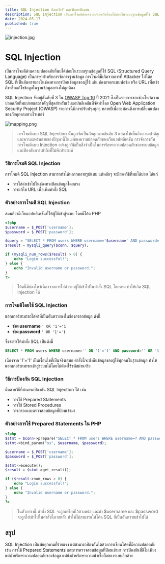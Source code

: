 ```yaml
---
title: SQL Injection คืออะไร? และวิธีการป้องกัน
description: SQL Injection เป็นการโจมตีด้านความปลอดภัยที่พบได้บ่อยในระบบฐานข้อมูลที่ใช้ SQL (Structured Query Language)
date: 2024-05-17
published: true
---
```


![injection.jpg](https://strapi-blog-cms-7x8xk.ondigitalocean.app/uploads/injection_b6d79d2c1b.jpg)

# SQL Injection 
เป็นการโจมตีด้านความปลอดภัยที่พบได้บ่อยในระบบฐานข้อมูลที่ใช้ SQL (Structured Query Language) เป็นภาษาสำหรับการจัดการฐานข้อมูล การโจมตีนี้เกิดจากการที่ Attacker ใส่โค้ด SQL ที่เป็นอันตรายลงในช่องทางการป้อนข้อมูลของผู้ใช้ เช่น ช่องกรอกแบบฟอร์ม หรือ URL เพื่อเข้าถึงหรือแก้ไขข้อมูลในฐานข้อมูลอย่างไม่ถูกต้อง

SQL Injection จัดอยู่อันดับที่ 3 ใน [OWASP Top 10](https://owasp.org/www-project-top-ten/) ปี 2021 ซึ่งเป็นรายการของช่องโหว่ความปลอดภัยที่พบบ่อยและสำคัญที่สุดสำหรับเว็บแอปพลิเคชันที่จัดทำโดย Open Web Application Security Project (OWASP) รายการนี้มีการปรับปรุงทุกๆ หลายปีเพื่อสะท้อนถึงการเปลี่ยนแปลงของภัยคุกคามทางไซเบอร์

![mapping.png](https://strapi-blog-cms-7x8xk.ondigitalocean.app/uploads/mapping_fcd8415da7.png)

> การโจมตีแบบ SQL Injection นั้นถูกจัดเป็นภัยคุกคามอันดับ 3 แสดงให้เห็นถึงความสำคัญและความแพร่หลายของปัญหานี้ในแง่ของความปลอดภัยของเว็บแอปพลิเคชัน การจัดการกับการโจมตีแบบ Injection อย่างถูกวิธีเป็นสิ่งจำเป็นในการรักษาความปลอดภัยของระบบข้อมูลและป้องกันการเข้าถึงที่ไม่พึงประสงค์

### วิธีการโจมตี SQL Injection
การโจมตี SQL Injection สามารถทำได้หลากหลายรูปแบบ แต่หลักๆ จะมีสองวิธีที่พบได้บ่อย ได้แก่
- การใส่ค่าเข้าไปในช่องทางป้อนข้อมูลโดยตรง
- การแก้ไข URL เพื่อเพิ่มคำสั่ง SQL

### ตัวอย่างการโจมตี SQL Injection
สมมติว่ามีเว็บแอปพลิเคชันที่ให้ผู้ใช้เข้าสู่ระบบ โดยมีโค้ด PHP
```php
<?php
$username = $_POST['username'];
$password = $_POST['password'];

$query = "SELECT * FROM users WHERE username='$username' AND password='$password'";
$result = mysqli_query($conn, $query);

if (mysqli_num_rows($result) > 0) {
    echo "Login successful!";
} else {
    echo "Invalid username or password.";
}
?>
```

>โค้ดนี้มีช่องโหว่เนื่องจากการใส่ค่าจากผู้ใช้เข้าไปในคำสั่ง SQL โดยตรง ทำให้เกิด SQL Injection ได้

### การโจมตีโดยใช้ SQL Injection
แฮกเกอร์สามารถใส่ค่าที่เป็นอันตรายลงในช่องกรอกข้อมูล ดังนี้
- **ช่อง username** `' OR '1'='1`
- **ช่อง password** `' OR '1'='1`

ซึ่งจะทำให้คำสั่ง SQL เป็นดังนี้
```sql
SELECT * FROM users WHERE username='' OR '1'='1' AND password='' OR '1'='1'
```
เนื่องจาก '1'='1' เป็นเงื่อนไขที่เป็นจริงเสมอ คำสั่งนี้จะส่งคืนข้อมูลของผู้ใช้ทุกคนในฐานข้อมูล ทำให้แฮกเกอร์สามารถเข้าสู่ระบบได้โดยไม่ต้องใช้รหัสผ่านจริง
### วิธีการป้องกัน SQL Injection
มีหลายวิธีที่สามารถป้องกัน SQL Injection ได้ เช่น
- การใช้ Prepared Statements
- การใช้ Stored Procedures
- การกรองและตรวจสอบข้อมูลที่ป้อนเข้ามา
### ตัวอย่างการใช้ Prepared Statements ใน PHP
```php
<?php
$stmt = $conn->prepare("SELECT * FROM users WHERE username=? AND password=?");
$stmt->bind_param("ss", $username, $password);

$username = $_POST['username'];
$password = $_POST['password'];

$stmt->execute();
$result = $stmt->get_result();

if ($result->num_rows > 0) {
    echo "Login successful!";
} else {
    echo "Invalid username or password.";
}
?>
```
> ในตัวอย่างนี้ คำสั่ง SQL จะถูกเตรียมไว้ล่วงหน้า และค่า $username และ $password จะถูกใส่เข้าไปในคำสั่งนี้ภายหลัง ทำให้ไม่สามารถใส่โค้ด SQL ที่เป็นอันตรายเข้าไปได้

## สรุป
SQL Injection เป็นภัยคุกคามที่ร้ายแรง แต่สามารถป้องกันได้ด้วยการเขียนโค้ดที่มีความปลอดภัย เช่น การใช้ Prepared Statements และการตรวจสอบข้อมูลที่ป้อนเข้ามา การป้องกันที่ดีไม่เพียงแต่ช่วยรักษาความปลอดภัยของข้อมูล แต่ยังช่วยรักษาความน่าเชื่อถือของระบบอีกด้วย